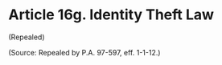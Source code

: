 # Article 16g. Identity Theft Law {.unnumbered}

<p>(Repealed)</p><p>(Source: Repealed by P.A. 97-597, eff. 1-1-12.)</p>